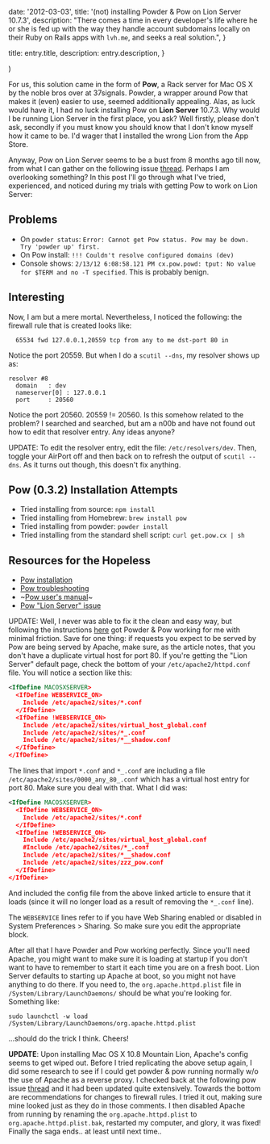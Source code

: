 
  date: '2012-03-03',
  title: '(not) installing Powder & Pow on Lion Server 10.7.3',
  description:
    "There comes a time in every developer's life where he or she is fed up with the way they handle account subdomains locally on their Ruby on Rails apps with `lvh.me`, and seeks a real solution.",
}

  title: entry.title,
  description: entry.description,
}

  <EntryLayout>
    <Entry
      entry={entry}
      {...props}
    />
  </EntryLayout>
)

For us, this solution came in the form of **Pow**, a Rack server for Mac OS X by the noble bros over at 37signals. Powder, a wrapper around Pow that makes it (even) easier to use, seemed additionally appealing. Alas, as luck would have it, I had no luck installing Pow on **Lion Server** 10.7.3. Why would I be running Lion Server in the first place, you ask? Well firstly, please don't ask, secondly if you must know you should know that I don't know myself how it came to be. I'd wager that I installed the wrong Lion from the App Store.

Anyway, Pow on Lion Server seems to be a bust from 8 months ago till now, from what I can gather on the following issue [thread](https://github.com/37signals/pow/issues/172). Perhaps I am overlooking something? In this post I'll go through what I've tried, experienced, and noticed during my trials with getting Pow to work on Lion Server:

## Problems

- On `powder status`: `Error: Cannot get Pow status. Pow may be down. Try 'powder up' first.`
- On Pow install: `!!! Couldn't resolve configured domains (dev)`
- Console shows: `2/13/12 6:08:58.121 PM cx.pow.powd: tput: No value for $TERM and no -T specified`. This is probably benign.

## Interesting

Now, I am but a mere mortal. Nevertheless, I noticed the following: the firewall rule that is created looks like:

```
  65534 fwd 127.0.0.1,20559 tcp from any to me dst-port 80 in
```

Notice the port 20559. But when I do a `scutil --dns`, my resolver shows up as:

```
resolver #8
  domain   : dev
  nameserver[0] : 127.0.0.1
  port     : 20560
```

Notice the port 20560. 20559 != 20560. Is this somehow related to the problem? I searched and searched, but am a n00b and have not found out how to edit that resolver entry. Any ideas anyone?

UPDATE: To edit the resolver entry, edit the file: `/etc/resolvers/dev`. Then, toggle your AirPort off and then back on to refresh the output of `scutil --dns`. As it turns out though, this doesn't fix anything.

## Pow (0.3.2) Installation Attempts

- Tried installing from source: `npm install`
- Tried installing from Homebrew: `brew install pow`
- Tried installing from powder: `powder install`
- Tried installing from the standard shell script: `curl get.pow.cx | sh`

## Resources for the Hopeless

- [Pow installation](https://github.com/37signals/pow/wiki/Installation)
- [Pow troubleshooting](https://github.com/37signals/pow/wiki/Troubleshooting)
- ~[Pow user's manual]()~
- [Pow "Lion Server" issue](https://github.com/37signals/pow/issues/172)

UPDATE: Well, I never was able to fix it the clean and easy way, but following the instructions [here](https://github.com/37signals/pow/wiki/Running-Pow-with-Apache) got Powder & Pow working for me with minimal friction. Save for one thing: if requests you expect to be served by Pow are being served by Apache, make sure, as the article notes, that you don't have a duplicate virtual host for port 80. If you're getting the "Lion Server" default page, check the bottom of your `/etc/apache2/httpd.conf` file. You will notice a section like this:

```xml
<IfDefine MACOSXSERVER>
  <IfDefine WEBSERVICE_ON>
    Include /etc/apache2/sites/*.conf
  </IfDefine>
  <IfDefine !WEBSERVICE_ON>
    Include /etc/apache2/sites/virtual_host_global.conf
    Include /etc/apache2/sites/*_.conf
    Include /etc/apache2/sites/*__shadow.conf
  </IfDefine>
</IfDefine>
```

The lines that import `*.conf` and `*_.conf` are including a file `/etc/apache2/sites/0000_any_80_.conf` which has a virtual host entry for port 80. Make sure you deal with that. What I did was:

```xml
<IfDefine MACOSXSERVER>
  <IfDefine WEBSERVICE_ON>
    Include /etc/apache2/sites/*.conf
  </IfDefine>
  <IfDefine !WEBSERVICE_ON>
    Include /etc/apache2/sites/virtual_host_global.conf
    #Include /etc/apache2/sites/*_.conf
    Include /etc/apache2/sites/*__shadow.conf
    Include /etc/apache2/sites/zzz_pow.conf
  </IfDefine>
</IfDefine>
```

And included the config file from the above linked article to ensure that it loads (since it will no longer load as a result of removing the `*_.conf` line).

The `WEBSERVICE` lines refer to if you have Web Sharing enabled or disabled in System Preferences > Sharing. So make sure you edit the appropriate block.

After all that I have Powder and Pow working perfectly. Since you'll need Apache, you might want to make sure it is loading at startup if you don't want to have to remember to start it each time you are on a fresh boot. Lion Server defaults to starting up Apache at boot, so you might not have anything to do there. If you need to, the `org.apache.httpd.plist` file in `/System/Library/LaunchDaemons/` should be what you're looking for. Something like:

```shell
sudo launchctl -w load /System/Library/LaunchDaemons/org.apache.httpd.plist
```

...should do the trick I think. Cheers!

**UPDATE**: Upon installing Mac OS X 10.8 Mountain Lion, Apache's config seems to get wiped out. Before I tried replicating the above setup again, I did some research to see if I could get powder & pow running normally w/o the use of Apache as a reverse proxy. I checked back at the following pow issue [thread](https://github.com/37signals/pow/issues/172) and it had been updated quite extensively. Towards the bottom are recommendations for changes to firewall rules. I tried it out, making sure mine looked just as they do in those comments. I then disabled Apache from running by renaming the `org.apache.httpd.plist` to `org.apache.httpd.plist.bak`, restarted my computer, and glory, it was fixed! Finally the saga ends.. at least until next time..
